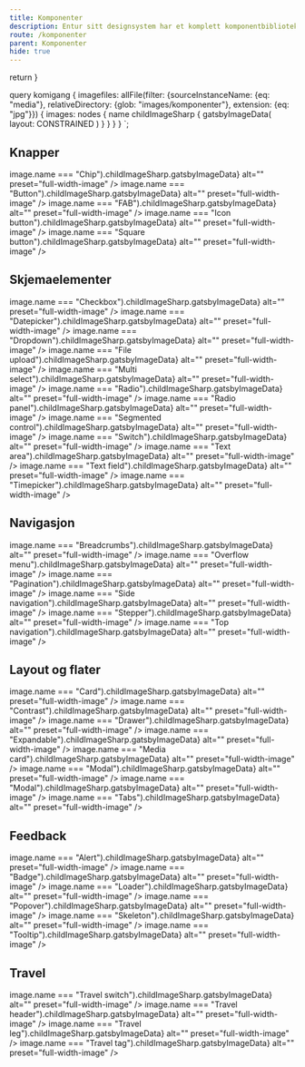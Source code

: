 ```yaml
---
title: Komponenter
description: Entur sitt designsystem har et komplett komponentbibliotek, som lar deg lage brukergrensesnitt på en rask og universelt utformet måte.
route: /komponenter
parent: Komponenter
hide: true
---
```



  return <SEO title={props.pageContext.frontmatter.title} description={props.pageContext.frontmatter.description} pathname={props.pageContext.frontmatter.route} />
}

query komigang {
  imagefiles: allFile(filter: {sourceInstanceName: {eq: "media"}, relativeDirectory: {glob: "images/komponenter"}, extension: {eq: "jpg"}}) {
    images: nodes {
      name
      childImageSharp {
         gatsbyImageData(
          layout: CONSTRAINED
        )
      }
    }
  }
}
`;



<PageHeader category="Introduksjon"></PageHeader>

## Knapper

<GridContainer spacing="large">
  <ComponentPreview
    title="Chips"
    description="Små avrundede knapper som eksisterer i ulike typer: action chip, choice chip, filter chip og tagchip."
    to="/komponenter/skjemaelementer/chip"
  >
  <ImageDisplay
    imgSource={props.data.imagefiles.images.find(image => image.name === "Chip").childImageSharp.gatsbyImageData}
    alt=""
    preset="full-width-image"
  />
  </ComponentPreview>
  <ComponentPreview
    title="Button"
    description="Knapper lar brukerne gjøre handlinger og ta valg med et klikk. Knapper finnes i flere varianter og størrelser."
    to="/komponenter/knapper/button"
  >
  <ImageDisplay
    imgSource={props.data.imagefiles.images.find(image => image.name === "Button").childImageSharp.gatsbyImageData}
    alt=""
    preset="full-width-image"
  />
  </ComponentPreview>
  <ComponentPreview
    title="FAB"
    description="Flytende handlingsknapp i en sirkulær form. Finnes med kun ikon eller i en bredere variant med tekst i tillegg."
    to="/komponenter/knapper/floating-action-button"
  >
  <ImageDisplay
    imgSource={props.data.imagefiles.images.find(image => image.name === "FAB").childImageSharp.gatsbyImageData}
    alt=""
    preset="full-width-image"
  />
  </ComponentPreview>
  <ComponentPreview
    title="Icon Button"
    description="Ikonknapper har bare et ikon uten label og lar brukerne gjøre handlinger og ta valg med et enkelt klikk."
    to="/komponenter/knapper/icon-button"
  >
  <ImageDisplay
    imgSource={props.data.imagefiles.images.find(image => image.name === "Icon button").childImageSharp.gatsbyImageData}
    alt=""
    preset="full-width-image"
  />
  </ComponentPreview>
  <ComponentPreview
    title="Square Button"
    description="Kvadratiske knapper består av et ikon og en valgfri tilhørende label til høyre eller venstre for knappen."
    to="/komponenter/knapper/square-button"
  >
  <ImageDisplay
    imgSource={props.data.imagefiles.images.find(image => image.name === "Square button").childImageSharp.gatsbyImageData}
    alt=""
    preset="full-width-image"
  />
  </ComponentPreview>
</GridContainer>

## Skjemaelementer

<GridContainer spacing="large">
  <ComponentPreview
    title="Checkbox"
    description="Checkbox lar brukerne velge ett eller flere alternativer fra en liste over valg."
    to="/komponenter/skjemaelementer/checkbox"
  >
  <ImageDisplay
    imgSource={props.data.imagefiles.images.find(image => image.name === "Checkbox").childImageSharp.gatsbyImageData}
    alt=""
    preset="full-width-image"
  />
  </ComponentPreview>
  <ComponentPreview
    title="Datepicker"
    description="Datepicker og Native Datepicker er komponenter for å velge dato."
    to="/komponenter/skjemaelementer/datepicker"
  >
  <ImageDisplay
    imgSource={props.data.imagefiles.images.find(image => image.name === "Datepicker").childImageSharp.gatsbyImageData}
    alt=""
    preset="full-width-image"
  />
  </ComponentPreview>
  <ComponentPreview
    title="Dropdown"
    description="Dropdown presenterer en liste over alternativer som kan brukes til å filtrere eller sortere eksisterende innhold."
    to="/komponenter/skjemaelementer/dropdown"
  >
  <ImageDisplay
    imgSource={props.data.imagefiles.images.find(image => image.name === "Dropdown").childImageSharp.gatsbyImageData}
    alt=""
    preset="full-width-image"
  />
  </ComponentPreview>
  <ComponentPreview
    title="File upload"
    description="Filopplaster brukes for å velge en eller flere filer som skal lastes opp til et bestemt sted."
    to="/komponenter/skjemaelementer/fileupload"
  >
  <ImageDisplay
    imgSource={props.data.imagefiles.images.find(image => image.name === "File upload").childImageSharp.gatsbyImageData}
    alt=""
    preset="full-width-image"
  />
  </ComponentPreview>
  <ComponentPreview
    title="Multi select"
    description="Multi select brukes for å velge opp til flere elementer til filtrering eller sortering i en liste."
    to="/komponenter/skjemaelementer/multi-select"
  >
  <ImageDisplay
    imgSource={props.data.imagefiles.images.find(image => image.name === "Multi select").childImageSharp.gatsbyImageData}
    alt=""
    preset="full-width-image"
  />
  </ComponentPreview>
  <ComponentPreview
    title="Radio"
    description="Radio buttons lar brukerne velge kun ett alternativ fra en liste over valg."
    to="/komponenter/skjemaelementer/radio-button"
  >
  <ImageDisplay
    imgSource={props.data.imagefiles.images.find(image => image.name === "Radio").childImageSharp.gatsbyImageData}
    alt=""
    preset="full-width-image"
  />
  </ComponentPreview>
  <ComponentPreview
    title="Radio panel"
    description="Fungerer som radio button, men med en større trykkflate, og muligheter for å vise ekstra informasjon."
    to="/komponenter/skjemaelementer/radio-panel"
  >
  <ImageDisplay
    imgSource={props.data.imagefiles.images.find(image => image.name === "Radio panel").childImageSharp.gatsbyImageData}
    alt=""
    preset="full-width-image"
  />
  </ComponentPreview>
  <ComponentPreview
    title="Segmented control"
    description="Segmented controls tilbyr nært beslektede valg som påvirker et objekt, en tilstand eller en visning."
    to="/komponenter/skjemaelementer/segmented-control"
  >
    <ImageDisplay
    imgSource={props.data.imagefiles.images.find(image => image.name === "Segmented control").childImageSharp.gatsbyImageData}
    alt=""
    preset="full-width-image"
  />
  </ComponentPreview>
  <ComponentPreview
    title="Switch"
    description="Switch fungerer som en fysisk bryter for å slå på eller av en funksjon."
    to="/komponenter/skjemaelementer/switch"
  >
  <ImageDisplay
    imgSource={props.data.imagefiles.images.find(image => image.name === "Switch").childImageSharp.gatsbyImageData}
    alt=""
    preset="full-width-image"
  />
  </ComponentPreview>
  <ComponentPreview
    title="Text area"
    description="Text area brukes til å fylle inn lengre tekstinnhold som strekker seg over flere linjer."
    to="/komponenter/skjemaelementer/textarea"
  >
  <ImageDisplay
    imgSource={props.data.imagefiles.images.find(image => image.name === "Text area").childImageSharp.gatsbyImageData}
    alt=""
    preset="full-width-image"
  />
  </ComponentPreview>
  <ComponentPreview
    title="Text field"
    description="Text field brukes til å skrive inn eller redigere kortfattet tekst."
    to="/komponenter/skjemaelementer/textfield"
  >
  <ImageDisplay
    imgSource={props.data.imagefiles.images.find(image => image.name === "Text field").childImageSharp.gatsbyImageData}
    alt=""
    preset="full-width-image"
  />
  </ComponentPreview>
  <ComponentPreview
    title="Timepicker"
    description="Timepicker er en komponent for å velge et tidspunkt."
    to="/komponenter/skjemaelementer/timepicker"
  >
  <ImageDisplay
    imgSource={props.data.imagefiles.images.find(image => image.name === "Timepicker").childImageSharp.gatsbyImageData}
    alt=""
    preset="full-width-image"
  />
  </ComponentPreview>
</GridContainer>

## Navigasjon

<GridContainer spacing="large">
  <ComponentPreview
    title="Breadcrumbs"
    description="Breadcrumbs brukes for å vise hvor man er i navigasjonshierarkiet."
    to="/komponenter/navigasjon/breadcrumbs"
  >
  <ImageDisplay
    imgSource={props.data.imagefiles.images.find(image => image.name === "Breadcrumbs").childImageSharp.gatsbyImageData}
    alt=""
    preset="full-width-image"
  />
  </ComponentPreview>
  <ComponentPreview
    title="Overflow menu"
    description="Overflow menu består av en ikonknapp som viser en liste over handlinger når man klikker på den."
    to="/komponenter/navigasjon/overflow-menu"
  >
  <ImageDisplay
    imgSource={props.data.imagefiles.images.find(image => image.name === "Overflow menu").childImageSharp.gatsbyImageData}
    alt=""
    preset="full-width-image"
  />
  </ComponentPreview>
  <ComponentPreview
    title="Pagination"
    description="Pagination brukes for å fordele innhold på over flere sider, for å unngå for mange elementer i samme visning."
    to="/komponenter/navigasjon/pagination"
  >
  <ImageDisplay
    imgSource={props.data.imagefiles.images.find(image => image.name === "Pagination").childImageSharp.gatsbyImageData}
    alt=""
    preset="full-width-image"
  />
  </ComponentPreview>
  <ComponentPreview
    title="Side navigation"
    description="Side navigation brukes som en global meny for å vise et navigasjons-hierarki med ett eller to nivåer."
    to="/komponenter/navigasjon/side-navigation"
  >
      <ImageDisplay
    imgSource={props.data.imagefiles.images.find(image => image.name === "Side navigation").childImageSharp.gatsbyImageData}
    alt=""
    preset="full-width-image"
  />
  </ComponentPreview>
  <ComponentPreview
    title="Stepper"
    description="En stepper viser fremdriften gjennom en stegvis prosess."
    to="/komponenter/navigasjon/stepper"
  >
  <ImageDisplay
    imgSource={props.data.imagefiles.images.find(image => image.name === "Stepper").childImageSharp.gatsbyImageData}
    alt=""
    preset="full-width-image"
  />
  </ComponentPreview>
  <ComponentPreview
    title="Top navigation"
    description="Top navigation brukes som en global navigasjonsmeny som ligger horisontalt på toppen i grensesnittet."
    to="/komponenter/navigasjon/top-navigation"
  >
  <ImageDisplay
    imgSource={props.data.imagefiles.images.find(image => image.name === "Top navigation").childImageSharp.gatsbyImageData}
    alt=""
    preset="full-width-image"
  />
  </ComponentPreview>
</GridContainer>

## Layout og flater

<GridContainer spacing="large">
  <ComponentPreview
    title="Card"
    description="Cards er bokser som viser innhold og handlinger om et emne som man ønsker å fremheve på en side."
    to="/komponenter/layout-og-flater/card"
  >
  <ImageDisplay
    imgSource={props.data.imagefiles.images.find(image => image.name === "Card").childImageSharp.gatsbyImageData}
    alt=""
    preset="full-width-image"
  />
  </ComponentPreview>
  <ComponentPreview
    title="Contrast"
    description="Contrast er en invertert versjon av profilen vår og kan brukes til å skape et visuelt hierarki på siden."
    to="/komponenter/layout-og-flater/contrast"
  >
  <ImageDisplay
    imgSource={props.data.imagefiles.images.find(image => image.name === "Contrast").childImageSharp.gatsbyImageData}
    alt=""
    preset="full-width-image"
  />
  </ComponentPreview>
  <ComponentPreview
    title="Drawer"
    description="Drawer er et panel som glir inn fra siden. Benyttes til å gi tilleggsinformasjon, uten å avbryte flyten."
    to="/komponenter/layout-og-flater/drawer"
  >
  <ImageDisplay
    imgSource={props.data.imagefiles.images.find(image => image.name === "Drawer").childImageSharp.gatsbyImageData}
    alt=""
    preset="full-width-image"
  />
  </ComponentPreview>
  <ComponentPreview
    title="Expandable"
    description="Expandables er komponenter for å kollapse og ekspandere innhold."
    to="/komponenter/layout-og-flater/expandable"
  >
  <ImageDisplay
    imgSource={props.data.imagefiles.images.find(image => image.name === "Expandable").childImageSharp.gatsbyImageData}
    alt=""
    preset="full-width-image"
  />
  </ComponentPreview>
  <ComponentPreview
    title="Media card"
    description="Media card gir et kort sammendrag av innhold og støtter video, bilde eller grafikk."
    to="/komponenter/layout-og-flater/media-card"
  >
  <ImageDisplay
    imgSource={props.data.imagefiles.images.find(image => image.name === "Media card").childImageSharp.gatsbyImageData}
    alt=""
    preset="full-width-image"
  />
  </ComponentPreview>
  <ComponentPreview
    title="Modal"
    description="Modal er et vindu som legger seg over og toner ned øvrig innhold på siden, og tilbyr fokus på spørsmål eller info."
    to="/komponenter/layout-og-flater/modal"
  >
  <ImageDisplay
    imgSource={props.data.imagefiles.images.find(image => image.name === "Modal").childImageSharp.gatsbyImageData}
    alt=""
    preset="full-width-image"
  />
  </ComponentPreview>
  <ComponentPreview
    title="Table"
    description="Tables brukes for å vise frem strukturert datasett på tvers av rader og kolonner."
    to="/komponenter/layout-og-flater/table"
  >
  <ImageDisplay
    imgSource={props.data.imagefiles.images.find(image => image.name === "Modal").childImageSharp.gatsbyImageData}
    alt=""
    preset="full-width-image"
  />
  </ComponentPreview>
  <ComponentPreview
    title="Tabs"
    description="Tabs brukes til å organisere og gruppere informasjon, og kan benyttes som lokal navigasjon på en side."
    to="/komponenter/layout-og-flater/tabs"
  >
  <ImageDisplay
    imgSource={props.data.imagefiles.images.find(image => image.name === "Tabs").childImageSharp.gatsbyImageData}
    alt=""
    preset="full-width-image"
  />
  </ComponentPreview>
</GridContainer>

## Feedback

<GridContainer spacing="large">
  <ComponentPreview
    title="Alert"
    description="Alert brukes til å gi varsel om en handling eller for å fremheve viktig info som brukeren bør ta stilling til."
    to="/komponenter/feedback/alert"
  >
  <ImageDisplay
    imgSource={props.data.imagefiles.images.find(image => image.name === "Alert").childImageSharp.gatsbyImageData}
    alt=""
    preset="full-width-image"
  />
  </ComponentPreview>
  <ComponentPreview
    title="Badge"
    description="Badge er en visuell indikator som brukes til å varsle status til et element eller for å kategorisere et innhold."
    to="/komponenter/feedback/badge"
  >
  <ImageDisplay
    imgSource={props.data.imagefiles.images.find(image => image.name === "Badge").childImageSharp.gatsbyImageData}
    alt=""
    preset="full-width-image"
  />
  </ComponentPreview>
  <ComponentPreview
    title="Loader"
    description="Loader er en visuell tilbakemelding som indikerer at lasting av innhold og data er i prosess."
    to="/komponenter/feedback/loader"
  >
  <ImageDisplay
    imgSource={props.data.imagefiles.images.find(image => image.name === "Loader").childImageSharp.gatsbyImageData}
    alt=""
    preset="full-width-image"
  />
  </ComponentPreview>
  <ComponentPreview
    title="Popover"
    description="Popover er en boks med tilleggsinformasjon eller valg, som legger seg over annet innhold."
    to="/komponenter/feedback/popover"
  >
 <ImageDisplay
    imgSource={props.data.imagefiles.images.find(image => image.name === "Popover").childImageSharp.gatsbyImageData}
    alt=""
    preset="full-width-image"
  />
  </ComponentPreview>
  <ComponentPreview
    title="Skeleton"
    description="Skeleton er en placeholder som indikerer at deler av innholdet er i ferd med å laste inn."
    to="/komponenter/feedback/skeleton"
  >
  <ImageDisplay
    imgSource={props.data.imagefiles.images.find(image => image.name === "Skeleton").childImageSharp.gatsbyImageData}
    alt=""
    preset="full-width-image"
  />
  </ComponentPreview>
  <ComponentPreview
    title="Tooltip"
    description="Tooltip brukes for å beskrive eller gi tilleggsinformasjon ved hover eller fokus på elementet."
    to="/komponenter/feedback/tooltip"
  >
  <ImageDisplay
    imgSource={props.data.imagefiles.images.find(image => image.name === "Tooltip").childImageSharp.gatsbyImageData}
    alt=""
    preset="full-width-image"
  />
  </ComponentPreview>
</GridContainer>

## Travel

<GridContainer spacing="large">
  <ComponentPreview
    title="Travel switch"
    description="Travel Switch er en variant av switch som brukes til filtrering av transportmidler."
    to="/komponenter/reise/travelswitch"
  >
  <ImageDisplay
    imgSource={props.data.imagefiles.images.find(image => image.name === "Travel switch").childImageSharp.gatsbyImageData}
    alt=""
    preset="full-width-image"
  />
  </ComponentPreview>
  <ComponentPreview
    title="Travel header"
    description="Travel header presenterer destinasjonene som man reiser fra og til. "
    to="/komponenter/reise/travelheader"
  >
  <ImageDisplay
    imgSource={props.data.imagefiles.images.find(image => image.name === "Travel header").childImageSharp.gatsbyImageData}
    alt=""
    preset="full-width-image"
  />
  </ComponentPreview>
  <ComponentPreview
    title="Travel leg"
    description="Travel leg benyttes til å visualisere reisestrekningen mellom to destinasjoner."
    to="/komponenter/reise/travel-leg"
  >
  <ImageDisplay
    imgSource={props.data.imagefiles.images.find(image => image.name === "Travel leg").childImageSharp.gatsbyImageData}
    alt=""
    preset="full-width-image"
  />
  </ComponentPreview>
  <ComponentPreview
    title="Travel tag"
    description="Travel tag brukes til å opplyse om transportmiddel og linjenummer til en avgang."
    to="/komponenter/reise/traveltag"
  >
  <ImageDisplay
    imgSource={props.data.imagefiles.images.find(image => image.name === "Travel tag").childImageSharp.gatsbyImageData}
    alt=""
    preset="full-width-image"
  />
  </ComponentPreview>
</GridContainer>

